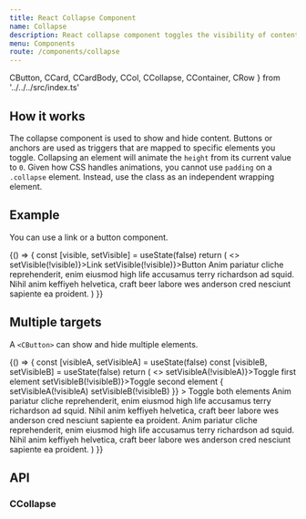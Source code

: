 ```yaml
---
title: React Collapse Component
name: Collapse
description: React collapse component toggles the visibility of content across your project with a few classes and some scripts. Useful for a large amount of content.
menu: Components
route: /components/collapse
---
```



  CButton,
  CCard,
  CCardBody,
  CCol,
  CCollapse,
  CContainer,
  CRow } from '../../../src/index.ts'

## How it works

The collapse component is used to show and hide content. Buttons or anchors are used as triggers that are mapped to specific elements you toggle. Collapsing an element will animate the `height` from its current value to `0`. Given how CSS handles animations, you cannot use `padding` on a `.collapse` element. Instead, use the class as an independent wrapping element.

## Example

You can use a link or a button component.

<Playground>
  {() => {
    const [visible, setVisible] = useState(false)
    return (
      <>
        <CButton href="#" onClick={() => setVisible(!visible)}>Link</CButton>
        <CButton onClick={() => setVisible(!visible)}>Button</CButton>
        <CCollapse visible={visible}>
          <CCard className="mt-3">
            <CCardBody>
              Anim pariatur cliche reprehenderit, enim eiusmod high life accusamus terry richardson
              ad squid. Nihil anim keffiyeh helvetica, craft beer labore wes anderson cred nesciunt
              sapiente ea proident.
            </CCardBody>
          </CCard>
        </CCollapse>
      </>
    )
  }}
</Playground>

## Multiple targets

A `<CButton>` can show and hide multiple elements.

<Playground>
  {() => {
    const [visibleA, setVisibleA] = useState(false)
    const [visibleB, setVisibleB] = useState(false)
    return (
      <>
        <CButton onClick={() => setVisibleA(!visibleA)}>Toggle first element</CButton>
        <CButton onClick={() => setVisibleB(!visibleB)}>Toggle second element</CButton>
        <CButton
          onClick={() => {
            setVisibleA(!visibleA)
            setVisibleB(!visibleB)
          }}
        >
          Toggle both elements
        </CButton>
        <CRow>
          <CCol xs="6">
            <CCollapse visible={visibleA}>
              <CCard className="mt-3">
                <CCardBody>
                  Anim pariatur cliche reprehenderit, enim eiusmod high life accusamus terry
                  richardson ad squid. Nihil anim keffiyeh helvetica, craft beer labore wes anderson
                  cred nesciunt sapiente ea proident.
                </CCardBody>
              </CCard>
            </CCollapse>
          </CCol>
          <CCol xs="6">
            <CCollapse visible={visibleB}>
              <CCard className="mt-3">
                <CCardBody>
                  Anim pariatur cliche reprehenderit, enim eiusmod high life accusamus terry
                  richardson ad squid. Nihil anim keffiyeh helvetica, craft beer labore wes anderson
                  cred nesciunt sapiente ea proident.
                </CCardBody>
              </CCard>
            </CCollapse>
          </CCol>
        </CRow>
      </>
    )
  }}
</Playground>

## API

### CCollapse

<Props of={CCollapse} />